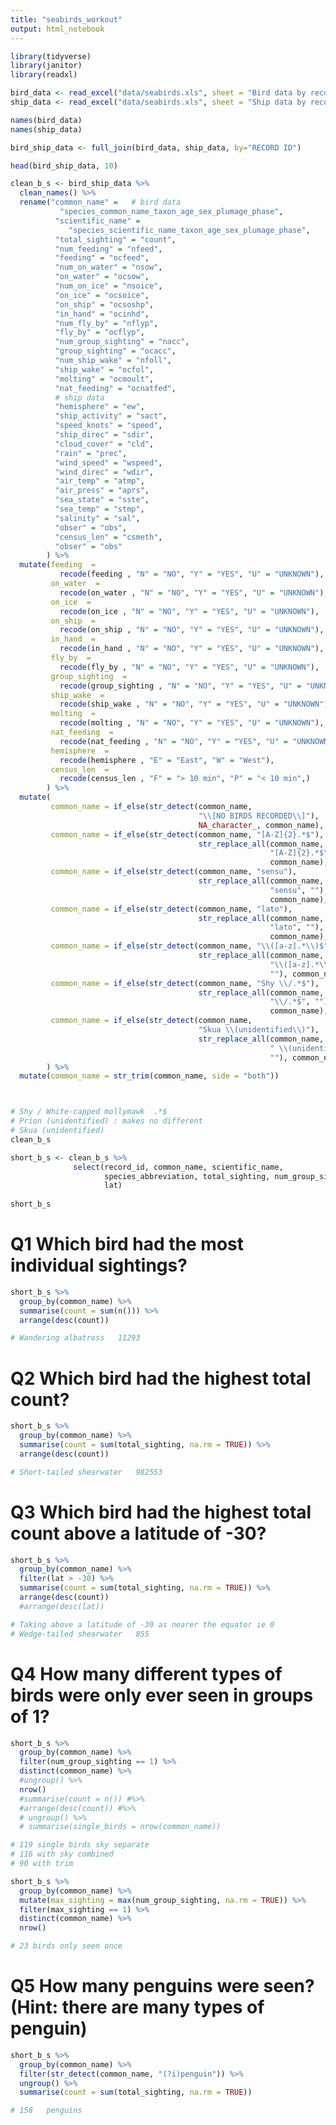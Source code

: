 ```yaml
---
title: "seabirds_workout"
output: html_notebook
---
```




```r
library(tidyverse)
library(janitor)
library(readxl)
```


```r
bird_data <- read_excel("data/seabirds.xls", sheet = "Bird data by record ID")
ship_data <- read_excel("data/seabirds.xls", sheet = "Ship data by record ID")
```


```r
names(bird_data)
names(ship_data)
```

```r
bird_ship_data <- full_join(bird_data, ship_data, by="RECORD ID")

head(bird_ship_data, 10)
```


```r
clean_b_s <- bird_ship_data %>% 
  clean_names() %>% 
  rename("common_name" =   # bird data
           "species_common_name_taxon_age_sex_plumage_phase",
          "scientific_name" = 
             "species_scientific_name_taxon_age_sex_plumage_phase",
          "total_sighting" = "count",
          "num_feeding" = "nfeed",
          "feeding" = "ocfeed",
          "num_on_water" = "nsow",
          "on_water" = "ocsow",
          "num_on_ice" = "nsoice",
          "on_ice" = "ocsoice",
          "on_ship" = "ocsoshp",
          "in_hand" = "ocinhd",
          "num_fly_by" = "nflyp",
          "fly_by" = "ocflyp",
          "num_group_sighting" = "nacc",
          "group_sighting" = "ocacc",
          "num_ship_wake" = "nfoll",
          "ship_wake" = "ocfol",
          "molting" = "ocmoult",
          "nat_feeding" = "ocnatfed",
          # ship data
          "hemisphere" = "ew",
          "ship_activity" = "sact",
          "speed_knots" = "speed",
          "ship_direc" = "sdir",
          "cloud_cover" = "cld",
          "rain" = "prec",
          "wind_speed" = "wspeed",
          "wind_direc" = "wdir",
          "air_temp" = "atmp",
          "air_press" = "aprs",
          "sea_state" = "sste",
          "sea_temp" = "stmp",
          "salinity" = "sal",
          "obser" = "obs",
          "census_len" = "csmeth",
          "obser" = "obs"
        ) %>% 
  mutate(feeding  = 
           recode(feeding , "N" = "NO", "Y" = "YES", "U" = "UNKNOWN"),
         on_water  = 
           recode(on_water , "N" = "NO", "Y" = "YES", "U" = "UNKNOWN"),
         on_ice  = 
           recode(on_ice , "N" = "NO", "Y" = "YES", "U" = "UNKNOWN"),
         on_ship  = 
           recode(on_ship , "N" = "NO", "Y" = "YES", "U" = "UNKNOWN"),
         in_hand  = 
           recode(in_hand , "N" = "NO", "Y" = "YES", "U" = "UNKNOWN"),
         fly_by  = 
           recode(fly_by , "N" = "NO", "Y" = "YES", "U" = "UNKNOWN"),
         group_sighting  = 
           recode(group_sighting , "N" = "NO", "Y" = "YES", "U" = "UNKNOWN"),
         ship_wake  = 
           recode(ship_wake , "N" = "NO", "Y" = "YES", "U" = "UNKNOWN"),
         molting  = 
           recode(molting , "N" = "NO", "Y" = "YES", "U" = "UNKNOWN"),
         nat_feeding  = 
           recode(nat_feeding , "N" = "NO", "Y" = "YES", "U" = "UNKNOWN"),
         hemisphere  = 
           recode(hemisphere , "E" = "East", "W" = "West"),
         census_len  = 
           recode(census_len , "F" = "> 10 min", "P" = "< 10 min",)
        ) %>% 
  mutate(
         common_name = if_else(str_detect(common_name, 
                                          "\\[NO BIRDS RECORDED\\]"), 
                                          NA_character_, common_name),
         common_name = if_else(str_detect(common_name, "[A-Z]{2}.*$"), 
                                          str_replace_all(common_name, 
                                                          "[A-Z]{2}.*$", ""), 
                                                          common_name),
         common_name = if_else(str_detect(common_name, "sensu"),
                                          str_replace_all(common_name, 
                                                          "sensu", ""), 
                                                          common_name),
         common_name = if_else(str_detect(common_name, "lato"),
                                          str_replace_all(common_name, 
                                                          "lato", ""), 
                                                          common_name),
         common_name = if_else(str_detect(common_name, "\\([a-z].*\\)$"),
                                          str_replace_all(common_name, 
                                                          "\\([a-z].*\\)$", 
                                                          ""), common_name),
         common_name = if_else(str_detect(common_name, "Shy \\/.*$"),
                                          str_replace_all(common_name, 
                                                          "\\/.*$", ""), 
                                                          common_name),
         common_name = if_else(str_detect(common_name, 
                                          "Skua \\(unidentified\\)"),
                                          str_replace_all(common_name, 
                                                          " \\(unidentified\\)",
                                                          ""), common_name)
        ) %>% 
  mutate(common_name = str_trim(common_name, side = "both"))



# Shy / White-capped mollymawk  .*$
# Prion (unidentified) : makes no different 
# Skua (unidentified)
clean_b_s
```


```r
short_b_s <- clean_b_s %>% 
              select(record_id, common_name, scientific_name, 
                     species_abbreviation, total_sighting, num_group_sighting, 
                     lat)  
              
short_b_s
```


# Q1 Which bird had the most individual sightings?
```r
short_b_s %>% 
  group_by(common_name) %>% 
  summarise(count = sum(n())) %>% 
  arrange(desc(count))

# Wandering albatross	11293
```

# Q2 Which bird had the highest total count?
```r
short_b_s %>% 
  group_by(common_name) %>%
  summarise(count = sum(total_sighting, na.rm = TRUE)) %>% 
  arrange(desc(count))

# Short-tailed shearwater	982553	
```


# Q3 Which bird had the highest total count above a latitude of -30?
```r
short_b_s %>% 
  group_by(common_name) %>%
  filter(lat > -30) %>%
  summarise(count = sum(total_sighting, na.rm = TRUE)) %>%
  arrange(desc(count))
  #arrange(desc(lat))

# Taking above a latitude of -30 as nearer the equator ie 0
# Wedge-tailed shearwater	855	
```


# Q4 How many different types of birds were only ever seen in groups of 1?
```r
short_b_s %>% 
  group_by(common_name) %>%
  filter(num_group_sighting == 1) %>%
  distinct(common_name) %>% 
  #ungroup() %>%
  nrow()
  #summarise(count = n()) #%>%
  #arrange(desc(count)) #%>% 
  # ungroup() %>% 
  # summarise(single_birds = nrow(common_name))

# 119 single birds sky separate
# 116 with sky combined
# 90 with trim
```


```r
short_b_s %>% 
  group_by(common_name) %>% 
  mutate(max_sighting = max(num_group_sighting, na.rm = TRUE)) %>% 
  filter(max_sighting == 1) %>%
  distinct(common_name) %>% 
  nrow()

# 23 birds only seen once
```


# Q5 How many penguins were seen? (Hint: there are many types of penguin)
```r
short_b_s %>% 
  group_by(common_name) %>%
  filter(str_detect(common_name, "(?i)penguin")) %>% 
  ungroup() %>% 
  summarise(count = sum(total_sighting, na.rm = TRUE))

# 158	penguins 
```

